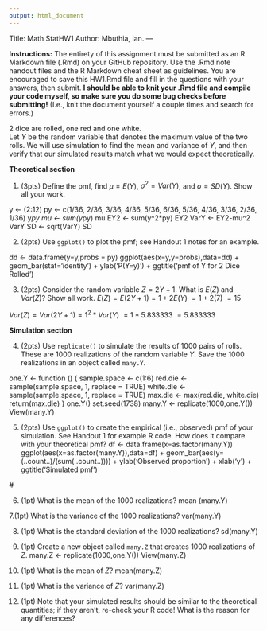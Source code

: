 ```yaml
---
output: html_document
---
```

Title: Math StatHW1
Author: Mbuthia, Ian.
---

**Instructions:** The entirety of this assignment must be submitted as an R Markdown file (.Rmd) on your GitHub repository.  Use the .Rmd note handout files and the R Markdown cheat sheet as guidelines.  You are encouraged to save this HW1.Rmd file and fill in the questions with your answers, then submit.  **I should be able to knit your .Rmd file and compile your code myself, so make sure you do some bug checks before submitting!** (I.e., knit the document yourself a couple times and search for errors.)

2 dice are rolled, one red and one white.  
Let $Y$ be the random variable that denotes the maximum value of the two rolls. 
We will use simulation to find the mean and variance of $Y$, and then verify that our simulated results match what we would expect theoretically.

**Theoretical section**

1. (3pts) Define the pmf, find $\mu = E(Y)$, $\sigma^2 = Var(Y)$, and $\sigma = SD(Y)$.  Show all your work.

y <- (2:12)
py <- c(1/36, 2/36, 3/36, 4/36, 5/36, 6/36, 5/36, 4/36, 3/36, 2/36, 1/36)
y*py
mu <- sum(y*py)
mu
EY2 <- sum(y^2*py)
EY2
VarY <- EY2-mu^2
VarY
SD <- sqrt(VarY)
SD

2. (2pts)  Use `ggplot()` to plot the pmf; see Handout 1 notes for an example.

dd <- data.frame(y=y,probs = py)
ggplot(aes(x=y,y=probs),data=dd) + geom_bar(stat='identity') + 
  ylab('P(Y=y)') + ggtitle('pmf of Y for 2 Dice Rolled')
  
3. (2pts)  Consider the random variable $Z=2Y+1$.  What is $E(Z)$ and $Var(Z)$?  Show all work. 
  $E(Z) = E(2Y + 1) = 1 + 2E(Y)$
  $=1 + 2(7)$
  $=15$
  
  $Var(Z) = Var(2Y + 1) = 1^2*Var(Y)$
  $=1*5.833333$
  $=5.833333$
  
  
**Simulation section**  

4. (2pts) Use `replicate()` to simulate the results of 1000 pairs of rolls.  These are 1000 realizations of the random variable $Y$. Save the 1000 realizations in an object called `many.Y`.

  one.Y <- function () {
    sample.space <- c(1:6)
    red.die <- sample(sample.space, 1, replace = TRUE)
    white.die <- sample(sample.space, 1, replace = TRUE)
    max.die <- max(red.die, white.die)   
    return(max.die)
}
  one.Y()
    set.seed(1738)
    many.Y <- replicate(1000,one.Y())
    View(many.Y)

5.  (2pts) Use `ggplot()` to create the empirical (i.e., observed) pmf of your simulation.  See Handout 1 for example R code.  How does it compare with your theoretical pmf?
df <- data.frame(x=as.factor(many.Y))
ggplot(aes(x=as.factor(many.Y)),data=df) + geom_bar(aes(y=(..count..)/(sum(..count..)))) +
  ylab('Observed proportion') + xlab('y') + ggtitle('Simulated pmf')
  
  #
  
6. (1pt)  What is the mean of the 1000 realizations?
  mean (many.Y)
  
7.(1pt)  What is the variance of the 1000 realizations?
  var(many.Y)
  
8.  (1pt) What is the standard deviation of the 1000 realizations?
  sd(many.Y)

9. (1pt)  Create a new object called `many.Z` that creates 1000 realizations of $Z$.
many.Z <- replicate(1000,one.Y())
    View(many.Z)

10. (1pt)  What is the mean of $Z$?
  mean(many.Z)
   
11. (1pt)  What is the variance of $Z$?
  var(many.Z)
  
12. (1pt) Note that your simulated results should be similar to the theoretical quantities; if they aren't, re-check your R code!  What is the reason for any differences?
  




